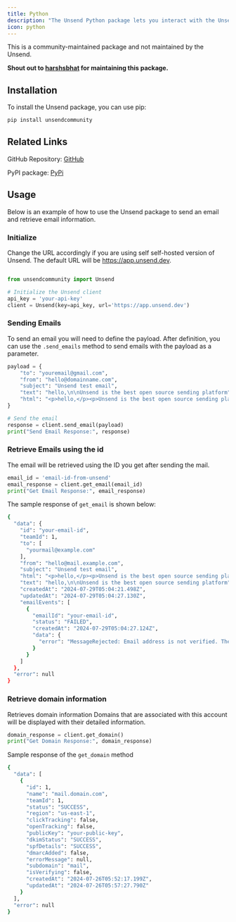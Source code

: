 ```yaml
---
title: Python
description: "The Unsend Python package lets you interact with the Unsend API to send and manage emails as well as domains. This is a quick guide on using the package to send emails and retrieve email information."
icon: python
---
```


<Warning>
  This is a community-maintained package and not maintained by the Unsend.
</Warning>

**Shout out to [harshsbhat](https://x.com/HarshBhatX) for maintaining this package.**

## Installation

To install the Unsend package, you can use pip:

```bash
pip install unsendcommunity
```

## Related Links

GitHub Repository: [GitHub](https://github.com/harshsbhat/unsend_community.git)

PyPI package: [PyPi](https://pypi.org/project/UnsendCommunity/)

## Usage

Below is an example of how to use the Unsend package to send an email and retrieve email information.

### Initialize

Change the URL accordingly if you are using self self-hosted version of Unsend. The default URL will be https://app.unsend.dev.

```python

from unsendcommunity import Unsend

# Initialize the Unsend client
api_key = 'your-api-key'
client = Unsend(key=api_key, url='https://app.unsend.dev')

```

### Sending Emails

To send an email you will need to define the payload. After definition, you can use the `.send_emails` method to send emails with the payload as a parameter.

```python
payload = {
    "to": "youremail@gmail.com",
    "from": "hello@domainname.com",
    "subject": "Unsend test email",
    "text": "hello,\n\nUnsend is the best open source sending platform",
    "html": "<p>hello,</p><p>Unsend is the best open source sending platform</p><p>check out <a href='https://unsend.dev'>unsend.dev</a></p>",
}

# Send the email
response = client.send_email(payload)
print("Send Email Response:", response)
```

### Retrieve Emails using the id

The email will be retrieved using the ID you get after sending the mail.

```python
email_id = 'email-id-from-unsend'
email_response = client.get_email(email_id)
print("Get Email Response:", email_response)
```

The sample response of `get_email` is shown below:

```bash
{
  "data": {
    "id": "your-email-id",
    "teamId": 1,
    "to": [
      "yourmail@example.com"
    ],
    "from": "hello@mail.example.com",
    "subject": "Unsend test email",
    "html": "<p>hello,</p><p>Unsend is the best open source sending platform</p><p>check out <a href='https://unsend.dev'>unsend.dev</a></p>",
    "text": "hello,\n\nUnsend is the best open source sending platform",
    "createdAt": "2024-07-29T05:04:21.498Z",
    "updatedAt": "2024-07-29T05:04:27.130Z",
    "emailEvents": [
      {
        "emailId": "your-email-id",
        "status": "FAILED",
        "createdAt": "2024-07-29T05:04:27.124Z",
        "data": {
          "error": "MessageRejected: Email address is not verified. The following identities failed the check in region US-EAST-1: example@gmail.com"
        }
      }
    ]
  },
  "error": null
}
```

### Retrieve domain information

Retrieves domain information
Domains that are associated with this account will be displayed with their detailed information.

```python
domain_response = client.get_domain()
print("Get Domain Response:", domain_response)
```

Sample response of the `get_domain` method

```bash
{
  "data": [
    {
      "id": 1,
      "name": "mail.domain.com",
      "teamId": 1,
      "status": "SUCCESS",
      "region": "us-east-1",
      "clickTracking": false,
      "openTracking": false,
      "publicKey": "your-public-key",
      "dkimStatus": "SUCCESS",
      "spfDetails": "SUCCESS",
      "dmarcAdded": false,
      "errorMessage": null,
      "subdomain": "mail",
      "isVerifying": false,
      "createdAt": "2024-07-26T05:52:17.199Z",
      "updatedAt": "2024-07-26T05:57:27.790Z"
    }
  ],
  "error": null
}
```
